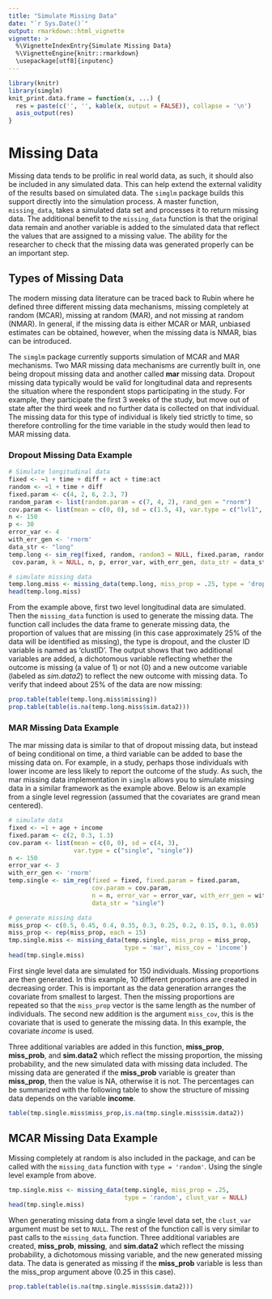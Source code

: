 ```yaml
---
title: "Simulate Missing Data"
date: "`r Sys.Date()`"
output: rmarkdown::html_vignette
vignette: >
  %\VignetteIndexEntry{Simulate Missing Data}
  %\VignetteEngine{knitr::rmarkdown}
  \usepackage[utf8]{inputenc}
---
```

```r
library(knitr)
library(simglm)
knit_print.data.frame = function(x, ...) {
  res = paste(c('', '', kable(x, output = FALSE)), collapse = '\n')
  asis_output(res)
}
```

# Missing Data
Missing data tends to be prolific in real world data, as such, it should also be included in any simulated data. This can help extend the external validity of the results based on simulated data. The `simglm` package builds this support directly into the simulation process. A master function, `missing_data`, takes a simulated data set and processes it to return missing data. The additional benefit to the `missing_data` function is that the original data remain and another variable is added to the simulated data that reflect the values that are assigned to a missing value. The ability for the researcher to check that the missing data was generated properly can be an important step.

## Types of Missing Data
The modern missing data literature can be traced back to Rubin where he defined three different missing data mechanisms, missing completely at random (MCAR), missing at random (MAR), and not missing at random (NMAR). In general, if the missing data is either MCAR or MAR, unbiased estimates can be obtained, however, when the missing data is NMAR, bias can be introduced. 

The `simglm` package currently supports simulation of MCAR and MAR mechanisms. Two MAR missing data mechanisms are currently built in, one being dropout missing data and another called **mar** missing data. Dropout missing data typically would be valid for longitudinal data and represents the situation where the respondent stops participating in the study. For example, they participate the first 3 weeks of the study, but move out of state after the third week and no further data is collected on that individual. The missing data for this type of individual is likely tied strictly to time, so therefore controlling for the time variable in the study would then lead to MAR missing data.

### Dropout Missing Data Example
```r
# Simulate longitudinal data
fixed <- ~1 + time + diff + act + time:act
random <- ~1 + time + diff
fixed.param <- c(4, 2, 6, 2.3, 7)
random_param <- list(random.param = c(7, 4, 2), rand_gen = "rnorm")
cov.param <- list(mean = c(0, 0), sd = c(1.5, 4), var.type = c("lvl1", "lvl2"))
n <- 150
p <- 30
error_var <- 4
with_err_gen <- 'rnorm'
data_str <- "long"
temp.long <- sim_reg(fixed, random, random3 = NULL, fixed.param, random_param, random_param3 = NULL,
 cov.param, k = NULL, n, p, error_var, with_err_gen, data_str = data_str)

# simulate missing data
temp.long.miss <- missing_data(temp.long, miss_prop = .25, type = 'dropout', clust_var = 'clustID')
head(temp.long.miss)
```

From the example above, first two level longitudinal data are simulated. Then the `missing_data` function is used to generate the missing data. The function call includes the data frame to generate missing data, the proportion of values that are missing (in this case approximately 25% of the data will be identified as missing), the type is dropout, and the cluster ID variable is named as 'clustID'. The output shows that two additional variables are added, a dichotomous variable reflecting whether the outcome is missing (a value of 1) or not (0) and a new outcome variable (labeled as *sim.data2*) to reflect the new outcome with missing data. To verify that indeed about 25% of the data are now missing:

```r
prop.table(table(temp.long.miss$missing))
prop.table(table(is.na(temp.long.miss$sim.data2)))
```

### MAR Missing Data Example
The mar missing data is similar to that of dropout missing data, but instead of being conditional on time, a third variable can be added to base the missing data on. For example, in a study, perhaps those individuals with lower income are less likely to report the outcome of the study. As such, the mar missing data implementation in `simglm` allows you to simulate missing data in a similar framework as the example above. Below is an example from a single level regression (assumed that the covariates are grand mean centered).

```r
# simulate data
fixed <- ~1 + age + income
fixed.param <- c(2, 0.3, 1.3)
cov.param <- list(mean = c(0, 0), sd = c(4, 3), 
                  var.type = c("single", "single"))
n <- 150
error_var <- 3
with_err_gen <- 'rnorm'
temp.single <- sim_reg(fixed = fixed, fixed.param = fixed.param,
                       cov.param = cov.param,
                       n = n, error_var = error_var, with_err_gen = with_err_gen,
                       data_str = "single")

# generate missing data
miss_prop <- c(0.5, 0.45, 0.4, 0.35, 0.3, 0.25, 0.2, 0.15, 0.1, 0.05)
miss_prop <- rep(miss_prop, each = 15)
tmp.single.miss <- missing_data(temp.single, miss_prop = miss_prop, 
                                type = 'mar', miss_cov = 'income')
head(tmp.single.miss)
```

First single level data are simulated for 150 individuals. Missing proportions are then generated. In this example, 10 different proportions are created in decreasing order. This is important as the data generation arranges the covariate from smallest to largest. Then the missing proportions are repeated so that the `miss_prop` vector is the same length as the number of individuals. The second new addition is the argument `miss_cov`, this is the covariate that is used to generate the missing data. In this example, the covariate *income* is used.

Three additional variables are added in this function, **miss_prop**, **miss_prob**, and **sim.data2** which reflect the missing proportion, the missing probability, and the new simulated data with missing data included. The missing data are generated if the **miss_prob** variable is greater than **miss_prop**, then the value is NA, otherwise it is not. The percentages can be summarized with the following table to show the structure of missing data depends on the variable **income**.


```r
table(tmp.single.miss$miss_prop,is.na(tmp.single.miss$sim.data2))
```

## MCAR Missing Data Example
Missing completely at random is also included in the package, and can be called with the `missing_data` function with `type = 'random'`. Using the single level example from above.

```r
tmp.single.miss <- missing_data(temp.single, miss_prop = .25, 
                                type = 'random', clust_var = NULL)
head(tmp.single.miss)
```

When generating missing data from a single level data set, the `clust_var` argument must be set to `NULL`. The rest of the function call is very similar to past calls to the `missing_data` function. Three additional variables are created, **miss_prob**, **missing**, and **sim.data2** which reflect the missing probability, a dichotomous missing variable, and the new generated missing data. The data is generated as missing if the **miss_prob** variable is less than the miss_prop argument above (0.25 in this case).

```r
prop.table(table(is.na(tmp.single.miss$sim.data2)))
```
<!--
Data can also be simulated as MCAR at the cluster level. Using the longitudinal example from above.

```r
tmp.long.miss <- missing_data(temp.long, miss_prop = .25, type = 'random', clust_var = 'clustID')
head(tmp.long.miss)
```
-->







